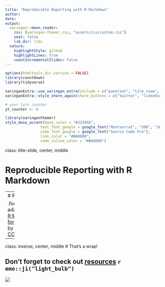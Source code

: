 ```yaml
---
title: "Reproducible Reporting with R Markdown"
author: 
date: 
output:
  xaringan::moon_reader:
    css: [xaringan-themer.css, "assets/css/custom.css"]
    seal: false
    lib_dir: libs
  nature:
    highlightStyle: github
    highlightLines: true
    countIncrementalSlides: false
---
```


```r
options(htmltools.dir.version = FALSE)
library(countdown)
library(tidyverse)

xaringanExtra::use_xaringan_extra(include = c("panelset", "tile_view", "share_again"))
xaringanExtra::style_share_again(share_buttons = c("twitter", "linkedin", "pocket"))

# your turn counter
yt_counter <- 0
```

```r
library(xaringanthemer)
style_mono_accent(base_color = "#23395b",
                text_font_google = google_font("Montserrat", "300", "300i"),
                code_font_google = google_font("Source Code Pro"),
                link_color = "#BA8800",
                code_inline_color = "#BA8800")
```

class: title-slide, center, middle

# Reproducible Reporting with R Markdown


---
# R Markdown

.footnote[Slide adapted from [R Markdown for Medicine](https://rmd4medicine.netlify.app/) by [Alison Hill](https://alison.rbind.io/project/rmd4medicine/), [CC BY 4.0](https://rmd4medicine.netlify.app/license/)]





---
class: inverse, center, middle
# That's a wrap!

## Don't forget to check out [resources](https://uopsych-r-bootcamp-2020.netlify.app/resources/) `r emo::ji("light_bulb")`

![](https://media.giphy.com/media/OZbGrdp7FiDiE/giphy.gif)

